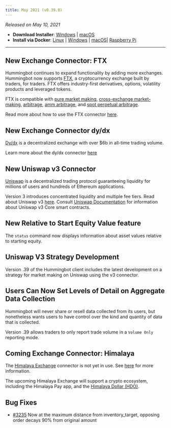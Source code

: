 ```yaml
---
title: May 2021 (v0.39.0)
---
```



_Released on May 10, 2021_

- **Download Installer**: [Windows](https://dist.hummingbot.io/hummingbot_v0.38.0_setup.exe) | [macOS](https://dist.hummingbot.io/hummingbot_v0.38.0.dmg)
- **Install via Docker**: [Linux](/installation/linux/#install-via-docker) | [Windows](/installation/windows/#install-via-docker) | [macOS](/installation/mac/#install-via-docker)| [Raspberry Pi](/installation/raspberry/)

---

## New Exchange Connector: FTX

Hummingbot continues to expand functionality by adding more exchanges. Hummingbot now supports [FTX](https://ftx.com), a cryptocurrency exchange built by traders, for traders. FTX offers industry-first derivatives, options, volatility products and leveraged tokens.

FTX is compatible with [pure market making](https://docs.hummingbot.io/strategies/pure-market-making/), [cross-exchange market-making](/strategies/cross-exchange-market-making/), [arbitrage](/strategies/arbitrage/), [amm arbitrage](/strategies/amm-arb/), and [spot perpetual arbitrage](/strategies/spot-perpetual-arb/).

Read more about how to use the FTX connector [here](/exchange-connectors/ftx/).

## New Exchange Connector dy/dx

[Dy/dx](https://dydx.exchange/) is a decentralized exchange with over \$6b in all-time trading volume.

Learn more about the dy/dx connector [here](/exchange-connectors/dydx)

## New Uniswap v3 Connector

[Uniswap](https://uniswap.org) is a decentralized trading protocol guaranteeing liquidity for millions of users and hundreds of Ethereum applications.

Version 3 introduces concentrated liquidity and multiple fee tiers. Read about Uniswap v3 [here](https://uniswap.org/blog/uniswap-v3/). Consult [Uniswap Documentation](https://docs.uniswap.org) for information about Uniswap v3 Core smart contracts.

## New Relative to Start Equity Value feature

The `status` command now displays information about asset values relative to starting equity.

## Uniswap V3 Strategy Development

Version .39 of the Hummingbot client includes the latest development on a strategy for market making on Uniswap using the v3 connector.

## Users Can Now Set Levels of Detail on Aggregate Data Collection

Hummingbot will never share or resell data collected from its users, but nonetheless wants users to have control over the kind and quantity of data that is collected.

Version .39 allows traders to only report trade volume in a `Volume Only` reporting mode.

## Coming Exchange Connector: Himalaya

The [Himalaya Exchange](https://www.himalaya.exchange) connector is not yet in use. See [here](/exchange-connectors/Himalaya/) for more information.

The upcoming Himalaya Exchange will support a crypto ecosystem, including the Himalaya Pay app, and the [Himalaya Dollar (HDO)](https://himalaya.exchange/himalaya-dollar).

## Bug Fixes

- [#3235](https://github.com/CoinAlpha/hummingbot/pull/3235) Now at the maximum distance from inventory_target, opposing order decays 90% from original amount
